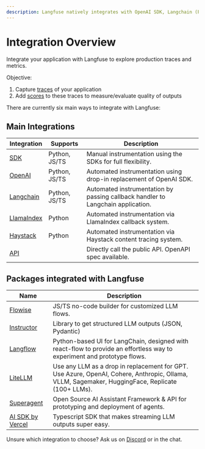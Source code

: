 ```yaml
---
description: Langfuse natively integrates with OpenAI SDK, Langchain (Python&JS), Flowise, LiteLLM, Langflow, and Superagent.
---
```


# Integration Overview

Integrate your application with Langfuse to explore production traces and metrics.

Objective:

1. Capture [traces](/docs/tracing) of your application
2. Add [scores](/docs/scores) to these traces to measure/evaluate quality of outputs

There are currently six main ways to integrate with Langfuse:

## Main Integrations

| Integration                                              | Supports      | Description                                                                     |
| -------------------------------------------------------- | ------------- | ------------------------------------------------------------------------------- |
| [SDK](/docs/sdk)                                         | Python, JS/TS | Manual instrumentation using the SDKs for full flexibility.                     |
| [OpenAI](/docs/integrations/openai)                      | Python, JS/TS | Automated instrumentation using drop-in replacement of OpenAI SDK.              |
| [Langchain](/docs/integrations/langchain)                | Python, JS/TS | Automated instrumentation by passing callback handler to Langchain application. |
| [LlamaIndex](/docs/integrations/llama-index/get-started) | Python        | Automated instrumentation via LlamaIndex callback system.                       |
| [Haystack](/docs/integrations/haystack)                  | Python        | Automated instrumentation via Haystack content tracing system.                  |
| [API](/docs/api)                                         |               | Directly call the public API. OpenAPI spec available.                           |

## Packages integrated with Langfuse

| Name                                                       | Description                                                                                                                                      |
| ---------------------------------------------------------- | ------------------------------------------------------------------------------------------------------------------------------------------------ |
| [Flowise](/docs/integrations/flowise)                      | JS/TS no-code builder for customized LLM flows.                                                                                                  |
| [Instructor](/docs/integrations/instructor)                | Library to get structured LLM outputs (JSON, Pydantic)                                                                                           |
| [Langflow](/docs/integrations/langflow)                    | Python-based UI for LangChain, designed with react-flow to provide an effortless way to experiment and prototype flows.                          |
| [LiteLLM](/docs/integrations/litellm)                      | Use any LLM as a drop in replacement for GPT. Use Azure, OpenAI, Cohere, Anthropic, Ollama, VLLM, Sagemaker, HuggingFace, Replicate (100+ LLMs). |
| [Superagent](/docs/integrations/superagent)                | Open Source AI Assistant Framework & API for prototyping and deployment of agents.                                                               |
| [AI SDK by Vercel](/docs/sdk/typescript/example-vercel-ai) | Typescript SDK that makes streaming LLM outputs super easy.                                                                                      |

Unsure which integration to choose? Ask us on [Discord](/discord) or in the chat.
